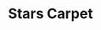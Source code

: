 ---
title: "Stars Carpet"
meta_title: "Stars Carpet craft"
description: "Craft de Stars Carpet"
rank: "s"
draft: false
name: "Stars Carpet"
recipe_img: "https://wiki.pokexgames.com/images/e/e9/Stars_Carpet.png"
level: 115
craft_time: 86400
result: 1
value_npc: 1
ingredients:
  - name: "Drawing Clipboards"
    quantity: 75
    item_img: "https://wiki.pokexgames.com/images/3/36/Drawing_Clipboard.png"
    value_npc: 1
  - name: "Corrupted Magnet"
    quantity: 19
    item_img: "https://wiki.pokexgames.com/images/0/09/Corrupted-Magnet.gif"
    value_npc: 1
  - name: "Corrupted Doll Star"
    quantity: 24
    item_img: "https://wiki.pokexgames.com/images/f/f6/Corrupted-Doll-Star.gif"
    value_npc: 1
  - name: "Corrupted Vines"
    quantity: 23
    item_img: "https://wiki.pokexgames.com/images/b/be/Corrupted-Vines.gif"
    value_npc: 1
  - name: "Corrupted Miss Traces"
    quantity: 13
    item_img: "https://wiki.pokexgames.com/images/5/5f/Corrupted-Miss-Traces.gif"
    value_npc: 1
  - name: "Psychic Mustache"
    quantity: 13
    item_img: "https://wiki.pokexgames.com/images/2/21/Psychic_Mustache.png"
    value_npc: 1
  - name: "Pig Ear"
    quantity: 13
    item_img: "https://wiki.pokexgames.com/images/a/a5/Pig_Ear.png"
    value_npc: 1
---